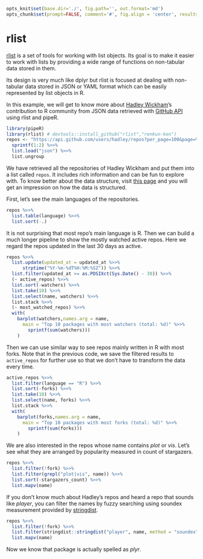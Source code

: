```r
opts_knit$set(base.dir='./', fig.path='', out.format='md')
opts_chunk$set(prompt=FALSE, comment='#', fig.align = 'center', results='markup')
```

# rlist

[rlist](http://renkun.me/rlist) is a set of tools for working with list objects. Its goal is to make it easier to work with lists by providing a wide range of functions on non-tabular data stored in them.

Its design is very much like dplyr but rlist is focused at dealing with non-tabular data stored in JSON or YAML format which can be easily represented by list objects in R.

In this example, we will get to know more about [Hadley Wickham](https://github.com/hadley)'s contribution to R community from JSON data retrieved with [GitHub API](https://api.github.com) using rlist and pipeR.

```r
library(pipeR)
library(rlist) # devtools::install_github("rlist","renkun-ken")
repos <- "https://api.github.com/users/hadley/repos?per_page=100&page=%d" %>>%
  sprintf(1:2) %>>%
  list.load("json") %>>%
  list.ungroup
```

We have retrieved all the repositories of Hadley Wickham and put them into a list called `repos`. It includes rich information and can be fun to explore with. To know better about the data structure, visit [this page](https://api.github.com/users/hadley/repos) and you will get an impression on how the data is structured.

First, let's see the main languages of the repositories. 

```r
repos %>>%
  list.table(language) %>>%
  list.sort(-.)
```

It is not surprising that most repo's main language is R. Then we can build a much longer pipeline to show the mostly watched active repos. Here we regard the repos updated in the last 30 days as active.

```r
repos %>>% 
  list.update(updated_at = updated_at %>>% 
      strptime("%Y-%m-%dT%H:%M:%SZ")) %>>%
  list.filter(updated_at >= as.POSIXct(Sys.Date() - 30)) %>>%
  (~ active_repos) %>>%
  list.sort(-watchers) %>>%
  list.take(10) %>>%
  list.select(name, watchers) %>>%
  list.stack %>>%
  (~ most_watched_repos) %>>%
  with(
    barplot(watchers,names.arg = name,
      main = "Top 10 packages with most watchers (total: %d)" %>>%
        sprintf(sum(watchers)))
    )
```

Then we can use similar way to see repos mainly written in R with most forks. Note that in the previous code, we save the filtered results to `active_repos` for further use so that we don't have to transform the data every time.

```r
active_repos %>>%
  list.filter(language == "R") %>>%
  list.sort(-forks) %>>%
  list.take(10) %>>%
  list.select(name, forks) %>>%
  list.stack %>>%
  with(
    barplot(forks,names.arg = name,
      main = "Top 10 packages with most forks (total: %d)" %>>%
        sprintf(sum(forks)))
    )
```

We are also interested in the repos whose name contains *plot* or *vis*. Let's see what they are arranged by popularity measured in count of stargazers.

```r
repos %>>% 
  list.filter(!fork) %>>%
  list.filter(grepl("plot|vis", name)) %>>%
  list.sort(-stargazers_count) %>>%
  list.mapv(name)
```

If you don't know much about Hadley's repos and heard a repo that sounds like *player*, you can filter the names by fuzzy searching using soundex measurement provided by [stringdist](https://github.com/markvanderloo/stringdist).

```r
repos %>>% 
  list.filter(!fork) %>>%
  list.filter(stringdist::stringdist("player", name, method = "soundex") == 0L) %>>%
  list.mapv(name)
```

Now we know that package is actually spelled as *plyr*.
